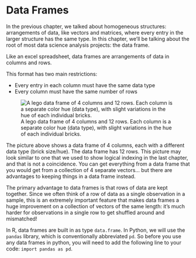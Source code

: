 # Data Frames

<!-- data frames in R and Pandas -->

In the previous chapter, we talked about homogeneous structures: arrangements of data, like vectors and matrices, where every entry in the larger structure has the same type. In this chapter, we'll be talking about the root of most data science analysis projects: the data frame. 

Like an excel spreadsheet, data frames are arrangements of data in columns and rows.

This format has two main restrictions:

- Every entry in each column must have the same data type
- Every column must have the same number of rows

![A lego data frame of 4 columns and 12 rows. Each column is a separate color hue (data type), with slight variations in the hue of each individual bricks.](images/lego-data-frame.png)

The picture above shows a data frame of 4 columns, each with a different data type (brick size/hue). The data frame has 12 rows. This picture may look similar to one that we used to show logical indexing in the last chapter, and that is not a coincidence. You can get everything from a data frame that you would get from a collection of 4 separate vectors... but there are advantages to keeping things in a data frame instead. 

The primary advantage to data frames is that rows of data are kept together. Since we often think of a row of data as a single observation in a sample, this is an extremely important feature that makes data frames a huge improvement on a collection of vectors of the same length: it's much harder for observations in a single row to get shuffled around and mismatched!

In R, data frames are built in as type `data.frame`. In Python, we will use the `pandas` library, which is conventionally abbreviated `pd`. So before you use any data frames in python, you will need to add the following line to your code: `import pandas as pd`.


